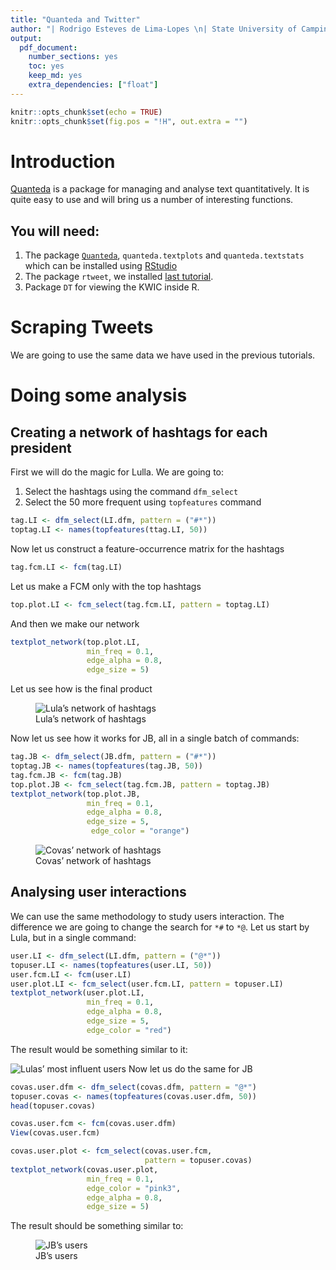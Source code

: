 ```yaml
---
title: "Quanteda and Twitter"
author: "| Rodrigo Esteves de Lima-Lopes \n| State University of Campinas \n| rll307@unicamp.br\n"
output:
  pdf_document:
    number_sections: yes
    toc: yes
    keep_md: yes
    extra_dependencies: ["float"]
---
```

```r
knitr::opts_chunk$set(echo = TRUE)
knitr::opts_chunk$set(fig.pos = "!H", out.extra = "")
```

# Introduction

[Quanteda](https://quanteda.io/) is a package for managing and analyse text quantitatively. It is quite easy to use and will bring us a number of interesting functions. 

## You will need:

1. The package [`Quanteda`](https://quanteda.io/), `quanteda.textplots` and `quanteda.textstats` which can be installed using [RStudio](http://www.sthda.com/english/wiki/installing-and-using-r-packages)
1. The package `rtweet`, we installed [last tutorial](https://github.com/MiDiTeS/intro_to_R1/blob/master/Module_3/04_rtweet.md). 
1. Package `DT` for viewing the KWIC inside R. 

# Scraping Tweets

We are going to use the same data we have used in the previous tutorials.

# Doing some analysis

## Creating a network of hashtags for each president

First we will do the magic for Lulla. We are going to:

1. Select the hashtags using the command `dfm_select`
1. Select the 50 more frequent using `topfeatures` command

```r
tag.LI <- dfm_select(LI.dfm, pattern = ("#*"))
toptag.LI <- names(topfeatures(ttag.LI, 50))
```


Now let us construct a feature-occurrence matrix for the hashtags

```r
tag.fcm.LI <- fcm(tag.LI)
```

Let us make a FCM only with the top hashtags

```r
top.plot.LI <- fcm_select(tag.fcm.LI, pattern = toptag.LI)
```

And then we make our network

```r
textplot_network(top.plot.LI, 
                 min_freq = 0.1, 
                 edge_alpha = 0.8, 
                 edge_size = 5)
```

Let us see how is the final product

![Lula's network of hashtags](imagens/lula_tag_net.png)

Now let us see how it works for JB, all in a single batch of commands:

```r
tag.JB <- dfm_select(JB.dfm, pattern = ("#*"))
toptag.JB <- names(topfeatures(tag.JB, 50))
tag.fcm.JB <- fcm(tag.JB)
top.plot.JB <- fcm_select(tag.fcm.JB, pattern = toptag.JB)
textplot_network(top.plot.JB, 
                 min_freq = 0.1, 
                 edge_alpha = 0.8, 
                 edge_size = 5,
                  edge_color = "orange")

```

![Covas' network of hashtags](imagens/bozo_net.png)

## Analysing user interactions

We can use the same methodology to study users interaction. The difference we are going to change the search for `*#` to `*@`. Let us start by Lula, but in a single command:


```r

user.LI <- dfm_select(LI.dfm, pattern = ("@*"))
topuser.LI <- names(topfeatures(user.LI, 50))
user.fcm.LI <- fcm(user.LI)
user.plot.LI <- fcm_select(user.fcm.LI, pattern = topuser.LI)
textplot_network(user.plot.LI, 
                 min_freq = 0.1, 
                 edge_alpha = 0.8, 
                 edge_size = 5,
                 edge_color = "red")
```


The result would be something similar to it:

![Lulas' most influent users](imagens/Lula_user_net.png)
Now let us do the same for JB

```r
covas.user.dfm <- dfm_select(covas.dfm, pattern = "@*")
topuser.covas <- names(topfeatures(covas.user.dfm, 50))
head(topuser.covas)

covas.user.fcm <- fcm(covas.user.dfm)
View(covas.user.fcm)

covas.user.plot <- fcm_select(covas.user.fcm, 
                              pattern = topuser.covas)
textplot_network(covas.user.plot, 
                 min_freq = 0.1, 
                 edge_color = "pink3", 
                 edge_alpha = 0.8, 
                 edge_size = 5)
```


The result should be something similar to:

![JB's users](imagens/JB_user_net.png)






